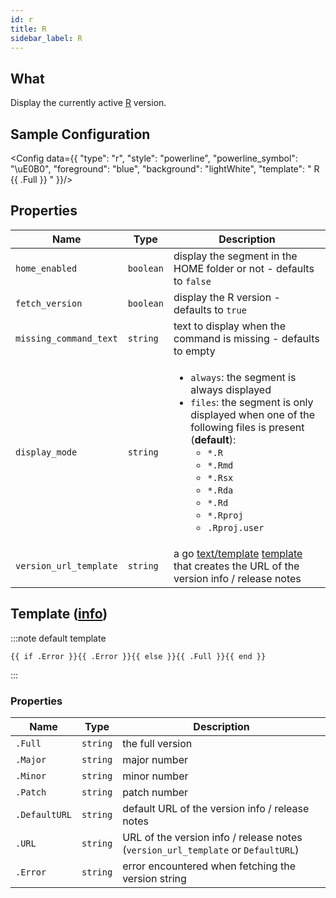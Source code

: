 ```yaml
---
id: r
title: R
sidebar_label: R
---
```


## What

Display the currently active [R][r-homepage] version.

## Sample Configuration


<Config data={{
  "type": "r",
  "style": "powerline",
  "powerline_symbol": "\uE0B0",
  "foreground": "blue",
  "background": "lightWhite",
  "template": " R {{ .Full }} "
}}/>

## Properties

| Name                   | Type      | Description                                                                                                                                                                                                                                                                                        |
| ---------------------- | --------- | -------------------------------------------------------------------------------------------------------------------------------------------------------------------------------------------------------------------------------------------------------------------------------------------------- |
| `home_enabled`         | `boolean` | display the segment in the HOME folder or not - defaults to `false`                                                                                                                                                                                                                                |
| `fetch_version`        | `boolean` | display the R version - defaults to `true`                                                                                                                                                                                                                                                         |
| `missing_command_text` | `string`  | text to display when the command is missing - defaults to empty                                                                                                                                                                                                                                    |
| `display_mode`         | `string`  | <ul><li>`always`: the segment is always displayed</li><li>`files`: the segment is only displayed when one of the following files is present (**default**):<ul><li>`*.R`</li><li>`*.Rmd`</li><li>`*.Rsx`</li><li>`*.Rda`</li><li>`*.Rd`</li><li>`*.Rproj`</li><li>`.Rproj.user`</li></ul></li></ul> |
| `version_url_template` | `string`  | a go [text/template][go-text-template] [template][templates] that creates the URL of the version info / release notes                                                                                                                                                                              |

## Template ([info][templates])

:::note default template

```template
{{ if .Error }}{{ .Error }}{{ else }}{{ .Full }}{{ end }}
```

:::

### Properties

| Name          | Type     | Description                                                                      |
| ------------- | -------- | -------------------------------------------------------------------------------- |
| `.Full`       | `string` | the full version                                                                 |
| `.Major`      | `string` | major number                                                                     |
| `.Minor`      | `string` | minor number                                                                     |
| `.Patch`      | `string` | patch number                                                                     |
| `.DefaultURL` | `string` | default URL of the version info / release notes                                  |
| `.URL`        | `string` | URL of the version info / release notes (`version_url_template` or `DefaultURL`) |
| `.Error`      | `string` | error encountered when fetching the version string                               |

[go-text-template]: https://golang.org/pkg/text/template/
[templates]: /docs/configuration/templates
[r-homepage]: https://www.r-project.org/

